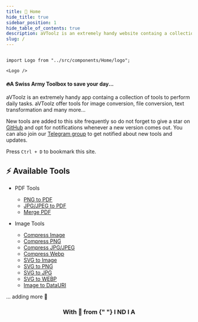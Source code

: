 ```yaml
---
title: 🏡 Home
hide_title: true
sidebar_position: 1
hide_table_of_contents: true
description: aVToolz is an extremely handy website containg a collection of tools to perform daily tasks. aVToolz offer tools for image conversion, file conversion, text transformation and many more...
slug: /
---
```


<head>
  <title>aVToolz</title>
</head>

```mdx-code-block

import Logo from "../src/components/Home/logo";

<Logo />

```

<h4 style={{ textAlign: "center", marginTop: "-1vh" }}>
  🔥A Swiss Army Toolbox to save your day...
</h4>

aVToolz is an extremely handy app containg a collection of tools to perform daily tasks. aVToolz offer tools for image conversion, file conversion, text transformation and many more...

New tools are added to this site frequently so do not forget to give a star on [GitHub](https://github.com/a0v0/avtoolz) and opt for notifications whenever a new version comes out. You can also join our [Telegram group](https://t.me/avtoolz) to get notified about new tools and updates.

Press `Ctrl + D` to bookmark this site.

## ⚡️ Available Tools

- PDF Tools

  - [PNG to PDF](pdf-tools/png-to-pdf)
  - [JPG/JPEG to PDF](pdf-tools/jpg-to-pdf)
  - [Merge PDF](pdf-tools/merge-pdf)

- Image Tools
  - [Compress Image](image-tools/compress-image)
  - [Compress PNG](image-tools/compress-png)
  - [Compress JPG/JPEG](image-tools/compress-jpg)
  - [Compress Webp](image-tools/compress-webp)
  - [SVG to Image](image-tools/svg-to-img)
  - [SVG to PNG](image-tools/svg-to-png)
  - [SVG to JPG](image-tools/svg-to-jpg)
  - [SVG to WEBP](image-tools/svg-to-webp)
  - [Image to DataURI](image-tools/img-to-data-uri)

... adding more 🫡

<center>
  <h3>
    With
    <span className="welcome-beat"> 💖 </span>from<span
      style={{ color: "#f5a524" }}
    >
      {" "}
      I
    </span>
    <span style={{ color: "#f5a524" }}>N</span>D
    <span style={{ color: "#00ff9d" }}>I</span>
    <span style={{ color: "#00ff9d" }}>A</span>
  </h3>
</center>
